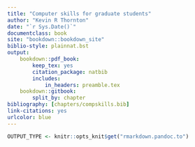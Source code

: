 ```yaml
--- 
title: "Computer skills for graduate students"
author: "Kevin R Thornton"
date: "`r Sys.Date()`"
documentclass: book
site: "bookdown::bookdown_site"
biblio-style: plainnat.bst
output:
    bookdown::pdf_book:
        keep_tex: yes
        citation_package: natbib
        includes:
            in_headers: preamble.tex
    bookdown::gitbook:
        split_by: chapter
bibliography: [chapters/compskills.bib]
link-citations: yes
urlcolor: blue
---
```


```r
OUTPUT_TYPE <- knitr::opts_knit$get("rmarkdown.pandoc.to")
```

